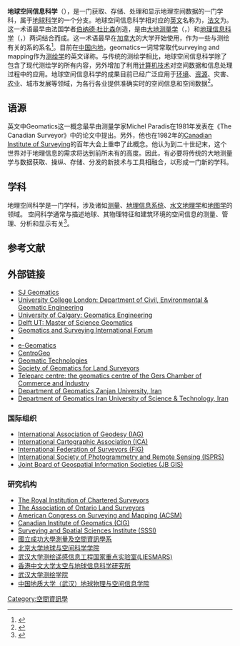 {{distinguish|地理信息科学}}

{{noteTA
|T=zh-tw:地球空間資訊科學;zh-cn:地球空间信息科学;
|1=zh-tw:資訊;zh-cn:信息;
|2=zh-tw:儲存;zh-cn:存储;
}}
{{refimprove|time=2010-06-23T12:05:16+00:00}}
{{Geodesy}}
'''地球空间信息科学'''（{{lang-en|'''Geomatics'''}}），是一门获取、存储、处理和显示地理空间数据的一门学科，属于[[地球科学|地球科学]]的一个分支。地球空间信息科学相对应的[[英文|英文]]名称为{{lang|en|Geomatics}}，[[法文|法文]]为{{lang|fr|Géomatique}}。这一术语最早由法国学者[[伯纳德·杜比森|伯纳德·杜比森]]创造，是由[[大地测量学|大地测量学]]（{{lang-fr|Géodésie}}，{{lang-en|Geodesy}}）和[[地理信息科学|地理信息科学]]（{{lang-fr|Géoinformatique}}，{{lang-en|Geoinformatics}}）两词结合而成。这一术语最早在[[加拿大|加拿大]]的大学开始使用，作为一些与测绘有关的系的系名<ref>{{Cite news|title=对地球信息科学的思考|url=http://fazhan.sbsm.gov.cn/article//wxzy/200805/20080500035259.shtml|publisher=中国国家测绘局|date=2008-05-15|accessdate=2010-06-23}}{{dead link|date=2017年12月 |bot=InternetArchiveBot |fix-attempted=yes }}</ref>。目前在[[中国内地|中国内地]]，geomatics一词常常取代surveying and mapping作为[[测绘学|测绘学]]的英文译称。与传统的测绘学相比，地球空间信息科学除了包含了现代测绘学的所有内容，另外增加了利用[[计算机技术|计算机技术]]对空间数据和信息处理过程中的应用。地球空间信息科学的成果目前已经广泛应用于[[环境|环境]]、[[资源|资源]]、灾害、[[农业|农业]]、城市发展等领域，为各行各业提供准确实时的空间信息和空间数据<ref>{{Cite news|title=地球空间信息科学的兴起与跨世纪发展|url=http://www.telecarto.com/content/maincontent/3s_intro/list.asp?id=61|publisher=TeleCarto.com|date=2001-06-29|accessdate=2010-06-23|deadurl=yes|archiveurl=https://web.archive.org/web/20051231181758/http://www.telecarto.com/content/maincontent/3s_intro/list.asp?id=61|archivedate=2005-12-31}}</ref>。

== 语源 ==
英文中Geomatics这一概念最早由测量学家Michel Paradis在1981年发表在《The Canadian Surveyor》中的论文中提出。另外，他也在1982年的[[Canadian_Institute_of_Geomatics|Canadian Institute of Surveying]]的百年大会上重申了此概念。他认为到二十世纪末，这个世界对于地理信息的需求将达到前所未有的高度。因此，有必要将传统的大地测量学与数据获取、操纵、存储、分发的新技术与工具相融合，以形成一门新的学科。

== 学科 ==
地理空间科学是一门学科，涉及诸如[[测量|测量]]、[[地理信息系统|地理信息系统]]、[[水文地理学|水文地理学]]和[[地图学|地图学]]的领域。 空间科学通常与描述地球、其物理特征和建筑环境的空间信息的测量、管理、分析和显示有关<ref name="QUT">{{Cite web |url=http://www.bee.qut.edu.au/study/courses/undergraduate/spatial.jsp |title=Queensland University of Technology, ''Undergratuate Program - Spatial Science (Surveying)'' |access-date=2008-06-14 |archive-url=https://web.archive.org/web/20080719223038/http://www.bee.qut.edu.au/study/courses/undergraduate/spatial.jsp |archive-date=2008-07-19 |url-status=dead |dead-url=no }}</ref>。

==参考文献==
<references />

== 外部链接 ==
*[http://www.sjgeomatics.co.uk/ SJ Geomatics]{{Wayback|url=http://www.sjgeomatics.co.uk/ |date=20100219081100 }}
*[https://web.archive.org/web/20101007200501/http://www.cege.ucl.ac.uk/ University College London: Department of Civil, Environmental & Geomatic Engineering]
*[https://web.archive.org/web/20100528220910/http://www.geomatics.ucalgary.ca/faculty University of Calgary: Geomatics Engineering]
*[https://web.archive.org/web/20100728120736/http://www.tudelft.nl/live/pagina.jsp?id=7071a6cd-0764-4b75-891e-82e833814b0f&lang=en Delft UT: Master of Science Geomatics]
*[http://www.cartesia.org/foro/viewforum.php?f=28&language=english Geomatics and Surveying International Forum]{{Wayback|url=http://www.cartesia.org/foro/viewforum.php?f=28&language=english |date=20100525061038 }}
* {{dmoz|Science/Earth_Sciences/Geomatics|Geomatics}}
*[https://web.archive.org/web/20100629133615/http://e-geomatics.gr/ e-Geomatics]
*[http://www.centrogeo.org.mx/ CentroGeo]{{Wayback|url=http://www.centrogeo.org.mx/ |date=20180604213454 }}
*[http://www.geomatic.com.au/ Geomatic Technologies]{{Wayback|url=http://www.geomatic.com.au/ |date=20100617142932 }}
*[http://www.geo-plus.com/ Society of Geomatics for Land Surveyors]{{Wayback|url=http://www.geo-plus.com/ |date=20100623044003 }}
*[https://web.archive.org/web/20160304234133/http://www.teleparc.net/index.php?lang=en%2F Teleparc centre: the geomatics centre of the Gers Chamber of Commerce and Industry]
*[https://web.archive.org/web/20100404114502/http://www.znu.ac.ir/humanities/geography_fa.php Department of Geomatics Zanjan University, Iran]
*[https://web.archive.org/web/20180410173251/http://geomaticiust.ir/ Department of Geomatics Iran University of Science & Technology, Iran]

=== 国际组织 ===
*[http://www.iag-aig.org/ International Association of Geodesy (IAG)]{{Wayback|url=http://www.iag-aig.org/ |date=20110728052639 }}
*[http://www.icaci.org/ International Cartographic Association (ICA)]{{Wayback|url=http://www.icaci.org/ |date=20120803032038 }}
*[http://www.fig.net/ International Federation of Surveyors (FIG)]{{Wayback|url=http://www.fig.net/ |date=20100420000754 }}
*[http://www.isprs.org/ International Society of Photogrammetry and Remote Sensing (ISPRS)]{{Wayback|url=http://www.isprs.org/ |date=20171130113953 }}
*[http://www.fig.net/jbgis/ Joint Board of Geospatial Information Societies (JB GIS)]{{Wayback|url=http://www.fig.net/jbgis/ |date=20100705164707 }}

=== 研究机构 ===
*[http://www.rics.org/ The Royal Institution of Chartered Surveyors]{{Wayback|url=http://www.rics.org/ |date=20150223083136 }}
*[http://www.aols.org/ The Association of Ontario Land Surveyors]{{Wayback|url=http://www.aols.org/ |date=20080516042757 }}
*[https://web.archive.org/web/20040518123445/http://www.acsm.net/ American Congress on Surveying and Mapping (ACSM)]
*[http://www.cig-acsg.ca/ Canadian Institute of Geomatics (CIG)]{{Wayback|url=http://www.cig-acsg.ca/ |date=20100323085543 }}
*[http://www.spatialsciences.org.au/ Surveying and Spatial Sciences Institute (SSSI)]{{Wayback|url=http://www.spatialsciences.org.au/ |date=20100623072229 }}
*[https://www.geomatics.ncku.edu.tw/ 國立成功大學測量及空間資訊學系]{{Wayback|url=https://www.geomatics.ncku.edu.tw/ |date=20191003031327 }}
*[https://web.archive.org/web/20121022095405/http://sess.pku.edu.cn/ 北京大学地球与空间科学学院]
*[https://web.archive.org/web/20140521075248/http://www.lmars.whu.edu.cn/ 武汉大学测绘遥感信息工程国家重点实验室(LIESMARS)]
*[http://www.iseis.cuhk.edu.hk/gb/ 香港中文大学太空与地球信息科学研究所]{{Wayback|url=http://www.iseis.cuhk.edu.hk/gb/ |date=20100626045915 }}
*[http://www.sgg.whu.edu.cn/ 武汉大学测绘学院]{{Wayback|url=http://www.sgg.whu.edu.cn/ |date=20100722083446 }}
*[https://web.archive.org/web/20100506141021/http://dkxy.cug.edu.cn/default.asp 中国地质大学（武汉）地球物理与空间信息学院]

{{Authority control}}
[[Category:空間資訊學|Category:空間資訊學]]